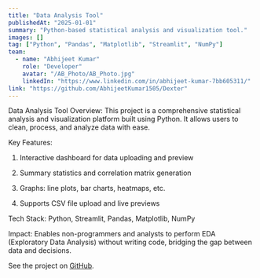 ```yaml
---
title: "Data Analysis Tool"
publishedAt: "2025-01-01"
summary: "Python-based statistical analysis and visualization tool."
images: []
tag: ["Python", "Pandas", "Matplotlib", "Streamlit", "NumPy"]
team:
  - name: "Abhijeet Kumar"
    role: "Developer"
    avatar: "/AB_Photo/AB_Photo.jpg"
    linkedIn: "https://www.linkedin.com/in/abhijeet-kumar-7bb605311/"
link: "https://github.com/AbhijeetKumar1505/Dexter"
---
```


Data Analysis Tool
Overview:
This project is a comprehensive statistical analysis and visualization platform built using Python. It allows users to clean, process, and analyze data with ease.

Key Features:

1. Interactive dashboard for data uploading and preview

2. Summary statistics and correlation matrix generation

3. Graphs: line plots, bar charts, heatmaps, etc.

4. Supports CSV file upload and live previews

Tech Stack:
Python, Streamlit, Pandas, Matplotlib, NumPy

Impact:
Enables non-programmers and analysts to perform EDA (Exploratory Data Analysis) without writing code, bridging the gap between data and decisions.

See the project on [GitHub](https://github.com/AbhijeetKumar1505/Dexter). 